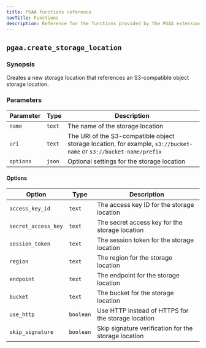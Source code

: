```yaml
---
title: PGAA functions reference
navTitle: Functions
description: Reference for the functions provided by the PGAA extension
---
```



## `pgaa.create_storage_location`

### Synopsis

Creates a new storage location that references an S3-compatible object storage location.

### Parameters

| Parameter | Type | Description |
| --- | --- | --- |
| `name` | `text` | The name of the storage location |
| `uri` | `text` | The URI of the S3-compatible object storage location, for example, `s3://bucket-name` or `s3://bucket-name/prefix` |
| `options` | `json` | Optional settings for the storage location |

#### Options

| Option | Type | Description |
| --- | --- | --- |
| `access_key_id` | `text` | The access key ID for the storage location |
| `secret_access_key` | `text` | The secret access key for the storage location |
| `session_token` | `text` | The session token for the storage location |
| `region` | `text` | The region for the storage location |
| `endpoint` | `text` | The endpoint for the storage location |
| `bucket` | `text` | The bucket for the storage location |
| `use_http` | `boolean` | Use HTTP instead of HTTPS for the storage location |
| `skip_signature` | `boolean` | Skip signature verification for the storage location |



